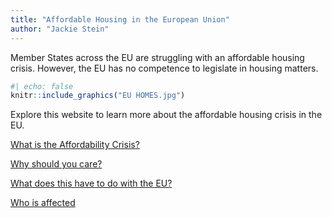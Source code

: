 ```yaml
---
title: "Affordable Housing in the European Union"
author: "Jackie Stein"
---
```


Member States across the EU are struggling with an affordable housing crisis. However, the EU has no competence to legislate in housing matters.

```r
#| echo: false
knitr::include_graphics("EU HOMES.jpg")
```


Explore this website to learn more about the affordable housing crisis in the EU.

[What is the Affordability Crisis?](AH%20Crisis.html)

[Why should you care?](Why%20should%20we%20care.html)

[What does this have to do with the EU?](EU.html)

[Who is affected](Who.html)







